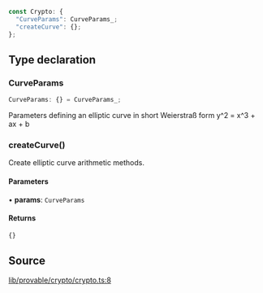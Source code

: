 ```ts
const Crypto: {
  "CurveParams": CurveParams_;
  "createCurve": {};
};
```

## Type declaration

### CurveParams

```ts
CurveParams: {} = CurveParams_;
```

Parameters defining an elliptic curve in short Weierstraß form
y^2 = x^3 + ax + b

### createCurve()

Create elliptic curve arithmetic methods.

#### Parameters

• **params**: `CurveParams`

#### Returns

```ts
{}
```

## Source

[lib/provable/crypto/crypto.ts:8](https://github.com/o1-labs/o1js/blob/3b1b22555bd0099419efc0703dfdb8b2eb7c3e6f/src/lib/provable/crypto/crypto.ts#L8)
